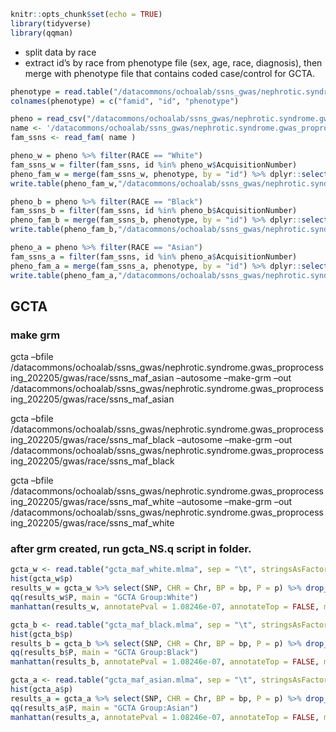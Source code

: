 
```r
knitr::opts_chunk$set(echo = TRUE)
library(tidyverse)
library(qqman)
```

- split data by race
- extract id's by race from phenotype file (sex, age, race, diagnosis), then merge with phenotype file that contains coded case/control for GCTA.   
```r
phenotype = read.table("/datacommons/ochoalab/ssns_gwas/nephrotic.syndrome.gwas_proprocessing_202205/gwas/pheno_file_new.txt")
colnames(phenotype) = c("famid", "id", "phenotype")

pheno = read_csv("/datacommons/ochoalab/ssns_gwas/nephrotic.syndrome.gwas_proprocessing_202205/pheno_excelmerge.csv")
name <- '/datacommons/ochoalab/ssns_gwas/nephrotic.syndrome.gwas_proprocessing_202205/ssns_gwas_maf'
fam_ssns <- read_fam( name ) 
```

```r
pheno_w = pheno %>% filter(RACE == "White")
fam_ssns_w = filter(fam_ssns, id %in% pheno_w$AcquisitionNumber)
pheno_fam_w = merge(fam_ssns_w, phenotype, by = "id") %>% dplyr::select(fam, id, phenotype)
write.table(pheno_fam_w,"/datacommons/ochoalab/ssns_gwas/nephrotic.syndrome.gwas_proprocessing_202205/gwas/race/pheno_w.txt", sep=" ",col.names = FALSE, row.names = FALSE, quote = FALSE)

pheno_b = pheno %>% filter(RACE == "Black")
fam_ssns_b = filter(fam_ssns, id %in% pheno_b$AcquisitionNumber)
pheno_fam_b = merge(fam_ssns_b, phenotype, by = "id") %>% dplyr::select(fam, id, phenotype)
write.table(pheno_fam_b,"/datacommons/ochoalab/ssns_gwas/nephrotic.syndrome.gwas_proprocessing_202205/gwas/race/pheno_b.txt", sep=" ",col.names = FALSE, row.names = FALSE, quote = FALSE)

pheno_a = pheno %>% filter(RACE == "Asian")
fam_ssns_a = filter(fam_ssns, id %in% pheno_a$AcquisitionNumber)
pheno_fam_a = merge(fam_ssns_a, phenotype, by = "id") %>% dplyr::select(fam, id, phenotype)
write.table(pheno_fam_a,"/datacommons/ochoalab/ssns_gwas/nephrotic.syndrome.gwas_proprocessing_202205/gwas/race/pheno_a.txt", sep=" ",col.names = FALSE, row.names = FALSE, quote = FALSE)
```

## GCTA
### make grm
gcta --bfile /datacommons/ochoalab/ssns_gwas/nephrotic.syndrome.gwas_proprocessing_202205/gwas/race/ssns_maf_asian --autosome --make-grm --out /datacommons/ochoalab/ssns_gwas/nephrotic.syndrome.gwas_proprocessing_202205/gwas/race/ssns_maf_asian

gcta --bfile /datacommons/ochoalab/ssns_gwas/nephrotic.syndrome.gwas_proprocessing_202205/gwas/race/ssns_maf_black --autosome --make-grm --out /datacommons/ochoalab/ssns_gwas/nephrotic.syndrome.gwas_proprocessing_202205/gwas/race/ssns_maf_black

gcta --bfile /datacommons/ochoalab/ssns_gwas/nephrotic.syndrome.gwas_proprocessing_202205/gwas/race/ssns_maf_white --autosome --make-grm --out /datacommons/ochoalab/ssns_gwas/nephrotic.syndrome.gwas_proprocessing_202205/gwas/race/ssns_maf_white


### after grm created, run gcta_NS.q script in folder. 

```r
gcta_w <- read.table("gcta_maf_white.mlma", sep = "\t", stringsAsFactors=FALSE, quote = "", header = TRUE)
hist(gcta_w$p)
results_w = gcta_w %>% select(SNP, CHR = Chr, BP = bp, P = p) %>% drop_na(P)
qq(results_w$P, main = "GCTA Group:White")
manhattan(results_w, annotatePval = 1.08246e-07, annotateTop = FALSE, main = "GCTA Group:White")

gcta_b <- read.table("gcta_maf_black.mlma", sep = "\t", stringsAsFactors=FALSE, quote = "", header = TRUE)
hist(gcta_b$p)
results_b = gcta_b %>% select(SNP, CHR = Chr, BP = bp, P = p) %>% drop_na(P)
qq(results_b$P, main = "GCTA Group:Black")
manhattan(results_b, annotatePval = 1.08246e-07, annotateTop = FALSE, main = "GCTA Group:Black")

gcta_a <- read.table("gcta_maf_asian.mlma", sep = "\t", stringsAsFactors=FALSE, quote = "", header = TRUE)
hist(gcta_a$p)
results_a = gcta_a %>% select(SNP, CHR = Chr, BP = bp, P = p) %>% drop_na(P)
qq(results_a$P, main = "GCTA Group:Asian")
manhattan(results_a, annotatePval = 1.08246e-07, annotateTop = FALSE, main = "GCTA Group: Asian")
```

